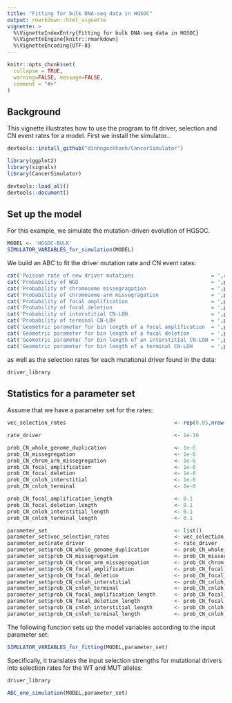 ```yaml
---
title: "Fitting for bulk DNA-seq data in HGSOC"
output: rmarkdown::html_vignette
vignette: >
  %\VignetteIndexEntry{Fitting for bulk DNA-seq data in HGSOC}
  %\VignetteEngine{knitr::rmarkdown}
  %\VignetteEncoding{UTF-8}
---
```


```r
knitr::opts_chunk$set(
  collapse = TRUE,
  warning=FALSE, message=FALSE,
  comment = "#>"
)
```

## Background
This vignette illustrates how to use the program to fit driver, selection and CN event rates for a model.
First we install the simulator...

```r
devtools::install_github("dinhngockhanh/CancerSimulator")

library(ggplot2)
library(signals)
library(CancerSimulator)

devtools::load_all()
devtools::document()
```







## Set up the model
For this example, we simulate the mutation-driven evolution of HGSOC.

```r
MODEL <- 'HGSOC-BULK'
SIMULATOR_VARIABLES_for_simulation(MODEL)
```

We build an ABC to fit the driver mutation rate and CN event rates:

```r
cat('Poisson rate of new driver mutations                         = ',rate_driver,'\n')
cat('Probability of WGD                                           = ',prob_CN_whole_genome_duplication,'\n')
cat('Probability of chromosome missegragation                     = ',prob_CN_missegregation,'\n')
cat('Probability of chromosome-arm missegragation                 = ',prob_CN_chrom_arm_missegregation,'\n')
cat('Probability of focal amplification                           = ',prob_CN_focal_amplification,'\n')
cat('Probability of focal deletion                                = ',prob_CN_focal_deletion,'\n')
cat('Probability of interstitial CN-LOH                           = ',prob_CN_cnloh_interstitial,'\n')
cat('Probability of terminal CN-LOH                               = ',prob_CN_cnloh_terminal,'\n')
cat('Geometric parameter for bin length of a focal amplification  = ',prob_CN_focal_amplification_length,'\n')
cat('Geometric parameter for bin length of a focal deletion       = ',prob_CN_focal_deletion_length,'\n')
cat('Geometric parameter for bin length of an interstitial CN-LOH = ',prob_CN_cnloh_interstitial_length,'\n')
cat('Geometric parameter for bin length of a terminal CN-LOH      = ',prob_CN_cnloh_terminal_length,'\n')
```

as well as the selection rates for each mutational driver found in the data:

```r
driver_library
```










## Statistics for a parameter set
Assume that we have a parameter set for the rates:
```r
vec_selection_rates                                   <- rep(0.05,nrow(driver_library))

rate_driver                                           <- 1e-16

prob_CN_whole_genome_duplication                      <- 1e-6
prob_CN_missegregation                                <- 1e-6
prob_CN_chrom_arm_missegregation                      <- 1e-6
prob_CN_focal_amplification                           <- 1e-6
prob_CN_focal_deletion                                <- 1e-6
prob_CN_cnloh_interstitial                            <- 1e-6
prob_CN_cnloh_terminal                                <- 1e-6

prob_CN_focal_amplification_length                    <- 0.1
prob_CN_focal_deletion_length                         <- 0.1
prob_CN_cnloh_interstitial_length                     <- 0.1
prob_CN_cnloh_terminal_length                         <- 0.1

parameter_set                                         <- list()
parameter_set$vec_selection_rates                     <- vec_selection_rates
parameter_set$rate_driver                             <- rate_driver
parameter_set$prob_CN_whole_genome_duplication        <- prob_CN_whole_genome_duplication
parameter_set$prob_CN_missegregation                  <- prob_CN_missegregation
parameter_set$prob_CN_chrom_arm_missegregation        <- prob_CN_chrom_arm_missegregation
parameter_set$prob_CN_focal_amplification             <- prob_CN_focal_amplification
parameter_set$prob_CN_focal_deletion                  <- prob_CN_focal_deletion
parameter_set$prob_CN_cnloh_interstitial              <- prob_CN_cnloh_interstitial
parameter_set$prob_CN_cnloh_terminal                  <- prob_CN_cnloh_terminal
parameter_set$prob_CN_focal_amplification_length      <- prob_CN_focal_amplification_length
parameter_set$prob_CN_focal_deletion_length           <- prob_CN_focal_deletion_length
parameter_set$prob_CN_cnloh_interstitial_length       <- prob_CN_cnloh_interstitial_length
parameter_set$prob_CN_cnloh_terminal_length           <- prob_CN_cnloh_terminal_length
```

The following function sets up the model variables according to the input parameter set:

```r
SIMULATOR_VARIABLES_for_fitting(MODEL,parameter_set)
```

Specifically, it translates the input selection strengths for mutational drivers into selection rates for the WT and MUT alleles:

```r
driver_library
```



```r
ABC_one_simulation(MODEL,parameter_set)
```
